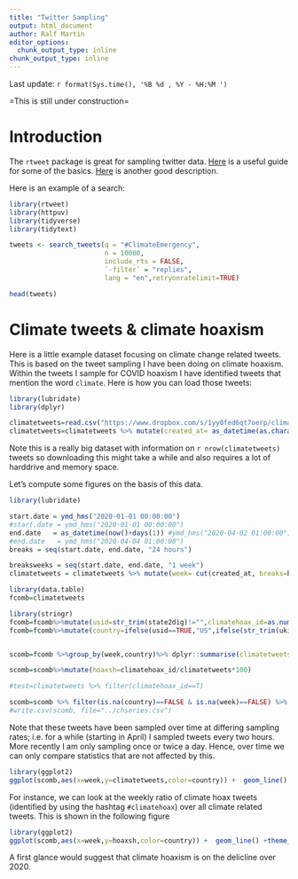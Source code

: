 ```yaml
---
title: "Twitter Sampling"
output: html_document
author: Ralf Martin
editor_options: 
  chunk_output_type: inline
chunk_output_type: inline
---
```






Last update:  `r format(Sys.time(), '%B %d , %Y - %H:%M ')`

=This is still under construction=

# Introduction
The `rtweet` package is great for sampling twitter data.
[Here](https://medium.com/@traffordDataLab/exploring-tweets-in-r-54f6011a193d) is a useful guide for some of the basics.
[Here](https://www.earthdatascience.org/courses/earth-analytics/get-data-using-apis/use-twitter-api-r/) is another good description.

Here is an example of a search:

```r
library(rtweet)
library(httpuv)
library(tidyverse) 
library(tidytext)
```

```r
tweets <- search_tweets(q = "#ClimateEmergency", 
                        n = 10000,
                        include_rts = FALSE,
                        `-filter` = "replies",
                        lang = "en",retryonratelimit=TRUE)

head(tweets)
```




# Climate tweets & climate hoaxism
Here is a little example dataset focusing on climate change related tweets.
This is based on the tweet sampling I have been doing on climate hoaxism. Within the tweets I sample for COVID hoaxism I have identified tweets that mention the word `climate`. Here is how you can load those tweets:



```r
library(lubridate)
library(dplyr)

climatetweets=read.csv("https://www.dropbox.com/s/1yy0fed6qt7oerp/climatetweets.csv?dl=1")
climatetweets=climatetweets %>% mutate(created_at= as_datetime(as.character(created_at)))

```
Note this is a really big dataset with information on `r nrow(climatetweets)` tweets so downloading this might take a while and also requires a lot of harddrive and memory space.

Let's compute some figures on the basis of this data.

```r
library(lubridate)

start.date = ymd_hms("2020-01-01 00:00:00")
#start.date = ymd_hms("2020-01-01 00:00:00")
end.date   = as_datetime(now()+days(1)) #ymd_hms("2020-04-02 01:00:00")
#end.date   = ymd_hms("2020-04-04 01:00:00")
breaks = seq(start.date, end.date, "24 hours")

breaksweeks = seq(start.date, end.date, "1 week")
climatetweets = climatetweets %>% mutate(week= cut(created_at, breaks=breaksweeks),climatehoax_id=climatehoax_id=="true")

library(data.table)
fcomb=climatetweets

library(stringr)
fcomb=fcomb%>%mutate(usid=str_trim(state2dig)!="",climatehoax_id=as.numeric(climatehoax_id))
fcomb=fcomb%>%mutate(country=ifelse(usid==TRUE,"US",ifelse(str_trim(ukid)!="","UK","other"))   )


scomb=fcomb %>%group_by(week,country)%>% dplyr::summarise(climatetweets=n(),climatehoax_id=sum(climatehoax_id,na.rm = T))

scomb=scomb%>%mutate(hoaxsh=climatehoax_id/climatetweets*100)

#test=climatetweets %>% filter(climatehoax_id==T)

scomb=scomb %>% filter(is.na(country)==FALSE & is.na(week)==FALSE) %>% ungroup() %>%mutate(week=as.Date(week))
#write.csv(scomb, file="../chseries.csv")

```


Note that these tweets have been sampled over time at differing sampling rates; i.e. for a while (starting in April) I sampled tweets every two hours. More recently I am only sampling once or twice a day.
Hence, over time we can only compare statistics that are not affected by this. 


```r
library(ggplot2)
ggplot(scomb,aes(x=week,y=climatetweets,color=country)) +  geom_line() +theme_minimal()


```


For instance, we can look at the weekly ratio of climate hoax tweets (identified by using the hashtag `#climatehoax`) over all climate related tweets. This is shown in the following figure

```r

library(ggplot2)
ggplot(scomb,aes(x=week,y=hoaxsh,color=country)) +  geom_line() +theme_minimal()


```

A first glance would suggest that climate hoaxism is on the delicline over 2020. 






